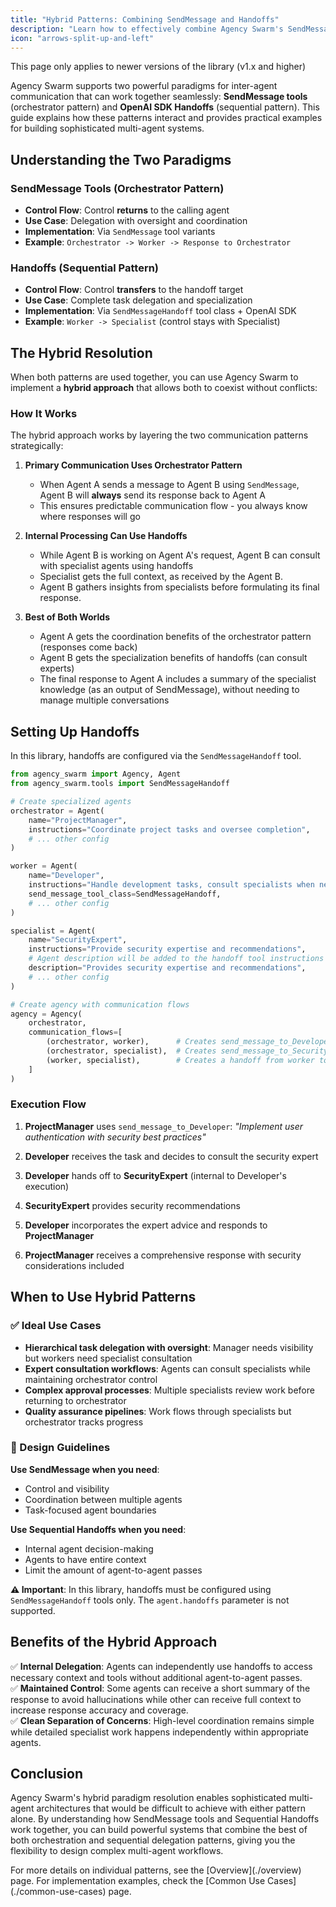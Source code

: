 ```yaml
---
title: "Hybrid Patterns: Combining SendMessage and Handoffs"
description: "Learn how to effectively combine Agency Swarm's SendMessage tools with OpenAI SDK Handoffs for sophisticated multi-agent coordination."
icon: "arrows-split-up-and-left"
---
```

<Warning>
This page only applies to newer versions of the library (v1.x and higher)
</Warning>

Agency Swarm supports two powerful paradigms for inter-agent communication that can work together seamlessly: **SendMessage tools** (orchestrator pattern) and **OpenAI SDK Handoffs** (sequential pattern). This guide explains how these patterns interact and provides practical examples for building sophisticated multi-agent systems.

## Understanding the Two Paradigms

### SendMessage Tools (Orchestrator Pattern)
- **Control Flow**: Control **returns** to the calling agent
- **Use Case**: Delegation with oversight and coordination
- **Implementation**: Via `SendMessage` tool variants
- **Example**: `Orchestrator -> Worker -> Response to Orchestrator`

### Handoffs (Sequential Pattern)
- **Control Flow**: Control **transfers** to the handoff target
- **Use Case**: Complete task delegation and specialization
- **Implementation**: Via `SendMessageHandoff` tool class + OpenAI SDK
- **Example**: `Worker -> Specialist` (control stays with Specialist)

## The Hybrid Resolution

When both patterns are used together, you can use Agency Swarm to implement a **hybrid approach** that allows both to coexist without conflicts:

### How It Works

The hybrid approach works by layering the two communication patterns strategically:

1. **Primary Communication Uses Orchestrator Pattern**
   - When Agent A sends a message to Agent B using `SendMessage`, Agent B will **always** send its response back to Agent A
   - This ensures predictable communication flow - you always know where responses will go

2. **Internal Processing Can Use Handoffs**
   - While Agent B is working on Agent A's request, Agent B can consult with specialist agents using handoffs
   - Specialist gets the full context, as received by the Agent B.
   - Agent B gathers insights from specialists before formulating its final response.

3. **Best of Both Worlds**
   - Agent A gets the coordination benefits of the orchestrator pattern (responses come back)
   - Agent B gets the specialization benefits of handoffs (can consult experts)
   - The final response to Agent A includes a summary of the specialist knowledge (as an output of SendMessage), without needing to manage multiple conversations

## Setting Up Handoffs

In this library, handoffs are configured via the `SendMessageHandoff` tool.

```python
from agency_swarm import Agency, Agent
from agency_swarm.tools import SendMessageHandoff

# Create specialized agents
orchestrator = Agent(
    name="ProjectManager",
    instructions="Coordinate project tasks and oversee completion",
    # ... other config
)

worker = Agent(
    name="Developer",
    instructions="Handle development tasks, consult specialists when needed",
    send_message_tool_class=SendMessageHandoff,
    # ... other config
)

specialist = Agent(
    name="SecurityExpert",
    instructions="Provide security expertise and recommendations",
    # Agent description will be added to the handoff tool instructions
    description="Provides security expertise and recommendations",
    # ... other config
)

# Create agency with communication flows
agency = Agency(
    orchestrator,
    communication_flows=[
        (orchestrator, worker),      # Creates send_message_to_Developer tool
        (orchestrator, specialist),  # Creates send_message_to_SecurityExpert tool
        (worker, specialist),        # Creates a handoff from worker to specialist (since worker has a special send message class)
    ]
)
```

### Execution Flow

1. **ProjectManager** uses `send_message_to_Developer`: *"Implement user authentication with security best practices"*

2. **Developer** receives the task and decides to consult the security expert

3. **Developer** hands off to **SecurityExpert** (internal to Developer's execution)

4. **SecurityExpert** provides security recommendations

5. **Developer** incorporates the expert advice and responds to **ProjectManager**

6. **ProjectManager** receives a comprehensive response with security considerations included

## When to Use Hybrid Patterns

### ✅ Ideal Use Cases

- **Hierarchical task delegation with oversight**: Manager needs visibility but workers need specialist consultation
- **Expert consultation workflows**: Agents can consult specialists while maintaining orchestrator control
- **Complex approval processes**: Multiple specialists review work before returning to orchestrator
- **Quality assurance pipelines**: Work flows through specialists but orchestrator tracks progress

### 🎯 Design Guidelines

**Use SendMessage when you need**:
- Control and visibility
- Coordination between multiple agents
- Task-focused agent boundaries

**Use Sequential Handoffs when you need**:
- Internal agent decision-making
- Agents to have entire context
- Limit the amount of agent-to-agent passes

**⚠️ Important**: In this library, handoffs must be configured using `SendMessageHandoff` tools only. The `agent.handoffs` parameter is not supported.

## Benefits of the Hybrid Approach

✅ **Internal Delegation**: Agents can independently use handoffs to access necessary context and tools without additional agent-to-agent passes.       
✅ **Maintained Control**: Some agents can receive a short summary of the response to avoid hallucinations while other can receive full context to increase response accuracy and coverage.    
✅ **Clean Separation of Concerns**: High-level coordination remains simple while detailed specialist work happens independently within appropriate agents.

## Conclusion

Agency Swarm's hybrid paradigm resolution enables sophisticated multi-agent architectures that would be difficult to achieve with either pattern alone. 
By understanding how SendMessage tools and Sequential Handoffs work together, you can build powerful systems that combine the best of both orchestration 
and sequential delegation patterns, giving you the flexibility to design complex multi-agent workflows.

<Note>
For more details on individual patterns, see the [Overview](./overview) page. For implementation examples, check the [Common Use Cases](./common-use-cases) page.
</Note>

